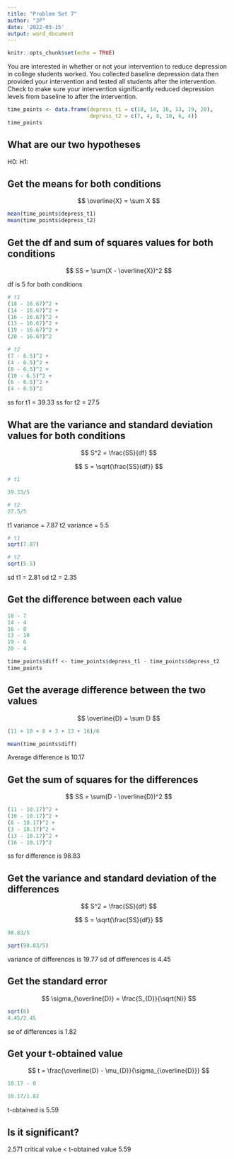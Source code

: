 ```yaml
---
title: "Problem Set 7"
author: "JP"
date: '2022-03-15'
output: word_document
---
```


```r
knitr::opts_chunk$set(echo = TRUE)
```

You are interested in whether or not your intervention to reduce depression in college students worked. You collected baseline depression data then provided your intervention and tested all students after the intervention. Check to make sure your intervention significantly reduced depression levels from baseline to after the intervention.

```r
time_points <- data.frame(depress_t1 = c(18, 14, 16, 13, 19, 20),
                          depress_t2 = c(7, 4, 8, 10, 6, 4))
time_points
```

## What are our two hypotheses

H0:
H1:

## Get the means for both conditions

$$
\overline{X} = \sum X
$$

```r
mean(time_points$depress_t1)
mean(time_points$depress_t2)
```


## Get the df and sum of squares values for both conditions

$$
SS = \sum(X - \overline{X})^2
$$

df is 5 for both conditions

```r
# t1
(18 - 16.67)^2 +
(14 - 16.67)^2 +
(16 - 16.67)^2 +
(13 - 16.67)^2 +
(19 - 16.67)^2 +
(20 - 16.67)^2
```

```r
# t2
(7 - 6.5)^2 +
(4 - 6.5)^2 +
(8 - 6.5)^2 +
(10 - 6.5)^2 +
(6 - 6.5)^2 +
(4 - 6.5)^2
```

ss for t1 = 39.33
ss for t2 = 27.5

## What are the variance and standard deviation values for both conditions

$$
S^2 = \frac{SS}{df}
$$

$$
S = \sqrt{\frac{SS}{df}}
$$

```r
# t1 

39.33/5

# t2
27.5/5
```

t1 variance = 7.87
t2 variance = 5.5

```r
# t1
sqrt(7.87)

# t2
sqrt(5.5)
```

sd t1 = 2.81
sd t2 = 2.35

## Get the difference between each value

```r
18 - 7
14 - 4
16 - 8
13 - 10
19 - 6
20 - 4

time_points$diff <- time_points$depress_t1 - time_points$depress_t2
time_points
```

## Get the average difference between the two values

$$
\overline{D} = \sum D
$$

```r
(11 + 10 + 8 + 3 + 13 + 16)/6

mean(time_points$diff)
```

Average difference is 10.17

## Get the sum of squares for the differences

$$
SS = \sum(D - \overline{D})^2
$$

```r
(11 - 10.17)^2 + 
(10 - 10.17)^2 + 
(8 - 10.17)^2 + 
(3 - 10.17)^2 + 
(13 - 10.17)^2 + 
(16 - 10.17)^2
```

ss for difference is 98.83

## Get the variance and standard deviation of the differences

$$
S^2 = \frac{SS}{df}
$$

$$
S = \sqrt{\frac{SS}{df}}
$$

```r
98.83/5

sqrt(98.83/5)
```

variance of differences is 19.77
sd of differences is 4.45

## Get the standard error

$$
\sigma_{\overline{D}} = \frac{S_{D}}{\sqrt{N}}
$$

```r
sqrt(6)
4.45/2.45
```

se of differences is 1.82

## Get your t-obtained value

$$
t = \frac{\overline{D} - \mu_{D}}{\sigma_{\overline{D}}}
$$

```r
10.17 - 0

10.17/1.82
```

t-obtained is 5.59

## Is it significant?

2.571 critical value < t-obtained value 5.59

